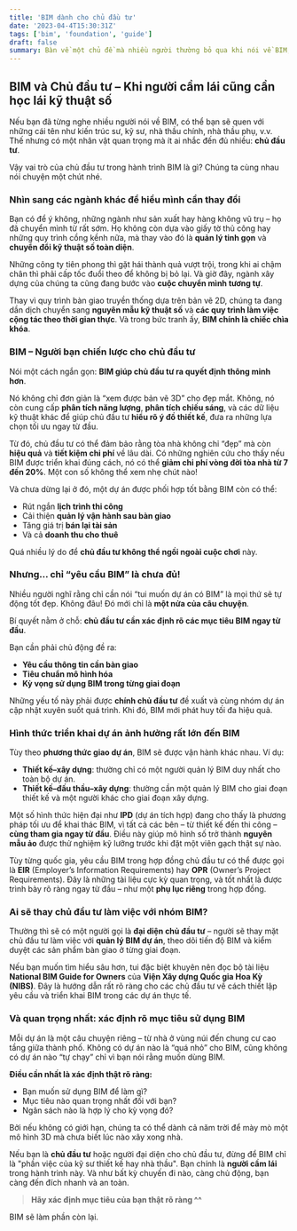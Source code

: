 ```yaml
---
title: 'BIM dành cho chủ đầu tư'
date: '2023-04-4T15:30:31Z'
tags: ['bim', 'foundation', 'guide']
draft: false
summary: Bàn về một chủ đề mà nhiều người thường bỏ qua khi nói về BIM, BIM dành cho chủ đầu tư.
---
```


## BIM và Chủ đầu tư – Khi người cầm lái cũng cần học lái kỹ thuật số

Nếu bạn đã từng nghe nhiều người nói về BIM, có thể bạn sẽ quen với những cái tên như kiến trúc sư, kỹ sư, nhà thầu chính, nhà thầu phụ, v.v. Thế nhưng có một nhân vật quan trọng mà ít ai nhắc đến đủ nhiều: **chủ đầu tư**.

Vậy vai trò của chủ đầu tư trong hành trình BIM là gì? Chúng ta cùng nhau nói chuyện một chút nhé.

### Nhìn sang các ngành khác để hiểu mình cần thay đổi

Bạn có để ý không, những ngành như sản xuất hay hàng không vũ trụ – họ đã chuyển mình từ rất sớm. Họ không còn dựa vào giấy tờ thủ công hay những quy trình cồng kềnh nữa, mà thay vào đó là **quản lý tinh gọn** và **chuyển đổi kỹ thuật số toàn diện**.

Những công ty tiên phong thì gặt hái thành quả vượt trội, trong khi ai chậm chân thì phải cấp tốc đuổi theo để không bị bỏ lại. Và giờ đây, ngành xây dựng của chúng ta cũng đang bước vào **cuộc chuyển mình tương tự**.

Thay vì quy trình bàn giao truyền thống dựa trên bản vẽ 2D, chúng ta đang dần dịch chuyển sang **nguyên mẫu kỹ thuật số** và **các quy trình làm việc cộng tác theo thời gian thực**. Và trong bức tranh ấy, **BIM chính là chiếc chìa khóa**.

### BIM – Người bạn chiến lược cho chủ đầu tư

Nói một cách ngắn gọn: **BIM giúp chủ đầu tư ra quyết định thông minh hơn**.

Nó không chỉ đơn giản là “xem được bản vẽ 3D” cho đẹp mắt. Không, nó còn cung cấp **phân tích năng lượng**, **phân tích chiếu sáng**, và các dữ liệu kỹ thuật khác để giúp chủ đầu tư **hiểu rõ ý đồ thiết kế**, đưa ra những lựa chọn tối ưu ngay từ đầu.

Từ đó, chủ đầu tư có thể đảm bảo rằng tòa nhà không chỉ “đẹp” mà còn **hiệu quả** và **tiết kiệm chi phí** về lâu dài. Có những nghiên cứu cho thấy nếu BIM được triển khai đúng cách, nó có thể **giảm chi phí vòng đời tòa nhà từ 7 đến 20%**. Một con số không thể xem nhẹ chút nào!

Và chưa dừng lại ở đó, một dự án được phối hợp tốt bằng BIM còn có thể:

- Rút ngắn **lịch trình thi công**
- Cải thiện **quản lý vận hành sau bàn giao**
- Tăng giá trị **bán lại tài sản**
- Và cả **doanh thu cho thuê**

Quá nhiều lý do để **chủ đầu tư không thể ngồi ngoài cuộc chơi** này.

### Nhưng… chỉ “yêu cầu BIM” là chưa đủ!

Nhiều người nghĩ rằng chỉ cần nói “tui muốn dự án có BIM” là mọi thứ sẽ tự động tốt đẹp. Không đâu! Đó mới chỉ là **một nửa của câu chuyện**.

Bí quyết nằm ở chỗ: **chủ đầu tư cần xác định rõ các mục tiêu BIM ngay từ đầu**.

Bạn cần phải chủ động đề ra:

- **Yêu cầu thông tin cần bàn giao**
- **Tiêu chuẩn mô hình hóa**
- **Kỳ vọng sử dụng BIM trong từng giai đoạn**

Những yếu tố này phải được **chính chủ đầu tư** đề xuất và cùng nhóm dự án cập nhật xuyên suốt quá trình. Khi đó, BIM mới phát huy tối đa hiệu quả.

### Hình thức triển khai dự án ảnh hưởng rất lớn đến BIM

Tùy theo **phương thức giao dự án**, BIM sẽ được vận hành khác nhau. Ví dụ:

- **Thiết kế–xây dựng**: thường chỉ có một người quản lý BIM duy nhất cho toàn bộ dự án.
- **Thiết kế–đấu thầu–xây dựng**: thường cần một quản lý BIM cho giai đoạn thiết kế và một người khác cho giai đoạn xây dựng.

Một số hình thức hiện đại như **IPD** (dự án tích hợp) đang cho thấy là phương pháp tối ưu để khai thác BIM, vì tất cả các bên – từ thiết kế đến thi công – **cùng tham gia ngay từ đầu**. Điều này giúp mô hình số trở thành **nguyên mẫu ảo** được thử nghiệm kỹ lưỡng trước khi đặt một viên gạch thật sự nào.

Tùy từng quốc gia, yêu cầu BIM trong hợp đồng chủ đầu tư có thể được gọi là **EIR** (Employer’s Information Requirements) hay **OPR** (Owner’s Project Requirements). Đây là những tài liệu cực kỳ quan trọng, và tốt nhất là được trình bày rõ ràng ngay từ đầu – như một **phụ lục riêng** trong hợp đồng.

### Ai sẽ thay chủ đầu tư làm việc với nhóm BIM?

Thường thì sẽ có một người gọi là **đại diện chủ đầu tư** – người sẽ thay mặt chủ đầu tư làm việc với **quản lý BIM dự án**, theo dõi tiến độ BIM và kiểm duyệt các sản phẩm bàn giao ở từng giai đoạn.

Nếu bạn muốn tìm hiểu sâu hơn, tui đặc biệt khuyên nên đọc bộ tài liệu **National BIM Guide for Owners** của **Viện Xây dựng Quốc gia Hoa Kỳ (NIBS)**. Đây là hướng dẫn rất rõ ràng cho các chủ đầu tư về cách thiết lập yêu cầu và triển khai BIM trong các dự án thực tế.

### Và quan trọng nhất: xác định rõ mục tiêu sử dụng BIM

Mỗi dự án là một câu chuyện riêng – từ nhà ở vùng núi đến chung cư cao tầng giữa thành phố. Không có dự án nào là “quá nhỏ” cho BIM, cũng không có dự án nào “tự chạy” chỉ vì bạn nói rằng muốn dùng BIM.

**Điều cần nhất là xác định thật rõ ràng:**

- Bạn muốn sử dụng BIM để làm gì?
- Mục tiêu nào quan trọng nhất đối với bạn?
- Ngân sách nào là hợp lý cho kỳ vọng đó?

Bởi nếu không có giới hạn, chúng ta có thể dành cả năm trời để mày mò một mô hình 3D mà chưa biết lúc nào xây xong nhà.

Nếu bạn là **chủ đầu tư** hoặc người đại diện cho chủ đầu tư, đừng để BIM chỉ là "phần việc của kỹ sư thiết kế hay nhà thầu". Bạn chính là **người cầm lái** trong hành trình này. Và như bất kỳ chuyến đi nào, càng chủ động, bạn càng đến đích nhanh và an toàn.

> **Hãy xác định mục tiêu của bạn thật rõ ràng ^^**

BIM sẽ làm phần còn lại.
